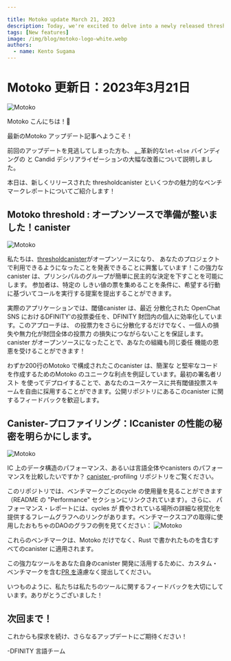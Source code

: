 ```yaml
---

title: Motoko update March 21, 2023
description: Today, we're excited to delve into a newly released threshold canister and some fascinating benchmarking reports!
tags: [New features]
image: /img/blog/motoko-logo-white.webp
authors:
  - name: Kento Sugama
---
```

# Motoko 更新日：2023年3月21日

![Motoko](../_assets/motoko-logo-white.webp)

Motoko こんにちは！👋

最新のMotoko アップデート記事へようこそ！

前回のアップデートを見逃してしまった方も、
[。](https://forum.dfinity.org/t/new-let-binding-and-serialization-improvements-motoko-updates/18850)革新的な`let-else` バインディングの
と Candid デシリアライゼーションの大幅な改善について説明しました。

本日は、新しくリリースされた thresholdcanister といくつかの魅力的なベンチマークレポートについてご紹介します！

## Motoko threshold : オープンソースで準備が整いました！canister

![Motoko](../_assets/voting.webp)

私たちは、[thresholdcanister](https://github.com/dfinity/threshold)がオープンソースになり、
あなたのプロジェクトで利用できるようになったことを発表できることに興奮しています！この強力なcanister は、プリンシパルのグループが簡単に民主的な決定を下すことを可能にします。
参加者は、特定の
しきい値の票を集めることを条件に、希望する行動に基づいてコールを実行する提案を提出することができます。

実際のアプリケーションでは、閾値canister は、最近
分散化された OpenChat SNS におけるDFINITY'の投票委任を、DFINITY 財団内の個人に効率化しています。このアプローチは、
の投票力をさらに分散化するだけでなく、一個人の損失や無力化が財団全体の投票力
の損失につながらないことを保証します。canister がオープンソースになったことで、あなたの組織も同じ委任
機能の恩恵を受けることができます！

わずか200行のMotoko で構成されたこのcanister は、簡潔な
と堅牢なコードを作成するためのMotoko のユニークな利点を例証しています。最初の署名者リスト
を使ってデプロイすることで、あなたのユースケースに共有閾値投票スキームを自由に採用することができます。公開リポジトリにあるこのcanister に関するフィードバックを歓迎します。

## Canister-プロファイリング：ICcanister の性能の秘密を明らかにします。

![Motoko](../_assets/race-track.webp)

IC 上のデータ構造のパフォーマンス、あるいは言語全体やcanisters のパフォーマンスを比較したいですか？
[canister ](https://github.com/dfinity/canister-profiling)-profiling リポジトリをご覧ください。

このリポジトリでは、ベンチマークごとのcycle の使用量を見ることができます（README の "Performance" セクションにリンクされています）。さらに、
パフォーマンス・レポートには、cycles が
費やされている場所の詳細な視覚化を提供するフレームグラフへのリンクがあります。ベンチマークスコアの取得に使用したおもちゃのDAOのグラフの例を見てください：
![Motoko](../_assets/canister-profiling.webp)

これらのベンチマークは、Motoko だけでなく、Rust で書かれたものを含むすべてのcanister に適用されます。

この強力なツールをあなた自身のcanister 開発に活用するために、カスタム・ベンチマークを含む[PR を](https://github.com/dfinity/canister-profiling/pulls)遠慮なく提出してください。

いつものように、私たちは私たちのツールに関するフィードバックを大切にしています。ありがとうございました！

## 次回まで！

これからも探求を続け、さらなるアップデートにご期待ください！

\-DFINITY 言語チーム

<!---


# Motoko update: March 21, 2023
![Motoko](../_assets/motoko-logo-white.webp)

Hello Motoko devs! 👋

Welcome back to the latest Motoko update post, where we have some engaging news to share with you!

If you happened to miss our previous update, don't worry, you can catch
up [here](https://forum.dfinity.org/t/new-let-binding-and-serialization-improvements-motoko-updates/18850). We discussed
the innovative `let-else` binding and significant improvements to Candid deserialization.

Today, we're excited to delve into a newly released threshold canister and some fascinating benchmarking reports!

## Motoko threshold canister: open-source and ready to go!
![Motoko](../_assets/voting.webp)

We're thrilled to announce that the [threshold canister](https://github.com/dfinity/threshold) is now open-source and
available for your projects! This powerful canister enables groups of principals to make democratic decisions with ease.
Participants can submit proposals to execute calls based on desired behavior, provided the proposal garners a specific
threshold of votes.

In a real-world application, the threshold canister is already streamlining DFINITY's vote delegation in the recently
decentralized OpenChat SNS to individuals within the DFINITY Foundation. This approach not only further decentralizes
voting power but also ensures the loss or incapacitation of a single individual won't result in the loss of voting power
for the entire foundation. With the canister now open-source, your organization can benefit from the same delegation
capabilities!

Composed of a mere 200 lines of Motoko, this canister exemplifies the unique advantage of Motoko for crafting concise
and robust code. Feel free to adopt a shared threshold voting scheme for your use-case by deploying with an initial
signers list. We welcome any feedback you have on this canister in the public repository.

## Canister-profiling: uncover the secrets of IC canister performance
![Motoko](../_assets/race-track.webp)

Eager to compare data structure performance on the IC, or perhaps the performance of entire languages or canisters? Look
no further than our [canister-profiling](https://github.com/dfinity/canister-profiling) repository.

There, you'll find cycle usage per benchmark (linked under the "Performance" section of the README). Additionally,
performance reports feature links to flamegraphs that provide detailed visualizations of where your cycles are being
spent. Take a look at this example graph for a toy DAO we use to obtain benchmark scores:
![Motoko](../_assets/canister-profiling.webp)

These benchmarks apply not just to Motoko, but to any canister, including those written in Rust.

Feel free to submit [PRs](https://github.com/dfinity/canister-profiling/pulls) containing custom benchmarks to utilize
this powerful tool for your own canister development.

As always, we value your feedback on our tools, so please file GitHub issues for any requests. Thank you!

## Till next time!

Keep exploring, and stay tuned for more updates!

– DFINITY Languages team

-->
